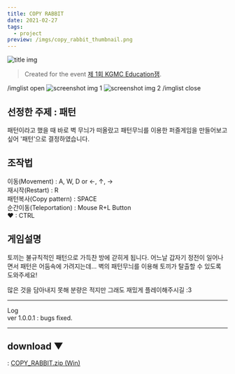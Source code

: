 ```yaml
---
title: COPY RABBIT
date: 2021-02-27
tags:
  - project
preview: /imgs/copy_rabbit_thumbnail.png
---
```

![title img](imgs/copy_rabbit_title.png)

>Created for the event [제 1회 KGMC Education잼](https://cafe.naver.com/crazygm/226059).

/imglist open
![screenshot img 1](imgs/copy_rabbit_screenshot_01.png)
![screenshot img 2](imgs/copy_rabbit_screenshot_02.png)
/imglist close


## 선정한 주제 : 패턴

패턴이라고 했을 때 바로 벽 무늬가 떠올랐고 패턴무늬를 이용한 퍼즐게임을 만들어보고 싶어 '패턴'으로 결정하였습니다.

## 조작법

이동(Movement) : A, W, D  or  ←, ↑, →  
재시작(Restart) : R  
패턴복사(Copy pattern) : SPACE  
순간이동(Teleportation) : Mouse R+L Button  
♥ : CTRL  

## 게임설명

토끼는 불규칙적인 패턴으로 가득찬 방에 갇히게 됩니다.
어느날 갑자기 정전이 일어나면서 패턴은 어둠속에 가려지는데...
벽의 패턴무늬를 이용해 토끼가 탈출할 수 있도록 도와주세요!



많은 것을 담아내지 못해 분량은 적지만 그래도 재밌게 플레이해주시길 :3


---

Log  
ver 1.0.0.1 : bugs fixed.

---

## download ▼
: [COPY_RABBIT.zip (Win)](files/COPY_RABBIT.zip)